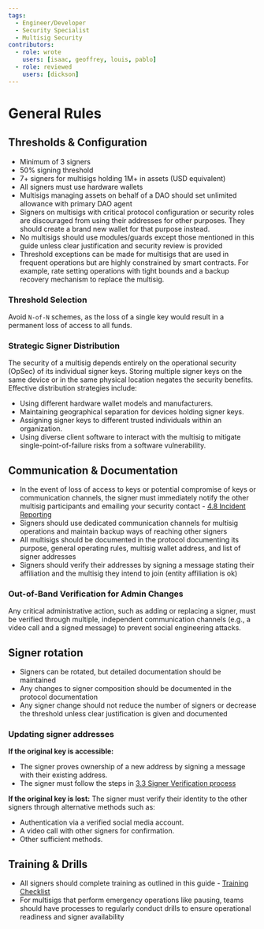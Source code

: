 ```yaml
---
tags:
  - Engineer/Developer
  - Security Specialist
  - Multisig Security
contributors:
  - role: wrote
    users: [isaac, geoffrey, louis, pablo]
  - role: reviewed
    users: [dickson]
---
```



<TagProvider>
<TagFilter />

# General Rules

<TagList tags={frontmatter.tags} />
<AttributionList contributors={frontmatter.contributors} />

## Thresholds & Configuration

- Minimum of 3 signers
- 50% signing threshold
- 7+ signers for multisigs holding 1M+ in assets (USD equivalent)
- All signers must use hardware wallets
- Multisigs managing assets on behalf of a DAO should set unlimited allowance with primary DAO agent
- Signers on multisigs with critical protocol configuration or security roles are discouraged from using their addresses for other purposes. They should create a brand new wallet for that purpose instead.
- No multisigs should use modules/guards except those mentioned in this guide unless clear justification and security review is provided
- Threshold exceptions can be made for multisigs that are used in frequent operations but are highly constrained by smart contracts. For example, rate setting operations with tight bounds and a backup recovery mechanism to replace the multisig.

### Threshold Selection

Avoid `N-of-N` schemes, as the loss of a single key would result in a permanent loss of access to all funds.

### Strategic Signer Distribution

The security of a multisig depends entirely on the operational security (OpSec) of its individual signer keys. Storing multiple signer keys on the same device or in the same physical location negates the security benefits. Effective distribution strategies include:
- Using different hardware wallet models and manufacturers.
- Maintaining geographical separation for devices holding signer keys.
- Assigning signer keys to different trusted individuals within an organization.
- Using diverse client software to interact with the multisig to mitigate single-point-of-failure risks from a software vulnerability.

## Communication & Documentation

- In the event of loss of access to keys or potential compromise of keys or communication channels, the signer must immediately notify the other multisig participants and emailing your security contact - [4.8 Incident Reporting](./incident-reporting.md)
- Signers should use dedicated communication channels for multisig operations and maintain backup ways of reaching other signers
- All multisigs should be documented in the protocol documenting its purpose, general operating rules, multisig wallet address, and list of signer addresses
- Signers should verify their addresses by signing a message stating their affiliation and the multisig they intend to join (entity affiliation is ok)

### Out-of-Band Verification for Admin Changes

Any critical administrative action, such as adding or replacing a signer, must be verified through multiple, independent communication channels (e.g., a video call and a signed message) to prevent social engineering attacks.

## Signer rotation

- Signers can be rotated, but detailed documentation should be maintained
- Any changes to signer composition should be documented in the protocol documentation
- Any signer change should not reduce the number of signers or decrease the threshold unless clear justification is given and documented

### Updating signer addresses

**If the original key is accessible:**
- The signer proves ownership of a new address by signing a message with their existing address.
- The signer must follow the steps in [3.3 Signer Verification process](./registration-and-documentation.md#signer-verification-process)

**If the original key is lost:**
The signer must verify their identity to the other signers through alternative methods such as:
- Authentication via a verified social media account.
- A video call with other signers for confirmation.
- Other sufficient methods.

## Training & Drills

- All signers should complete training as outlined in this guide - [Training Checklist](./training-checklist.md)
- For multisigs that perform emergency operations like pausing, teams should have processes to regularly conduct drills to ensure operational readiness and signer availability

</TagProvider>
<ContributeFooter />